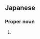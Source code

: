 ==Japanese==
{{ja-kanjitab|あか|ほり|yomi=kun}}

===Proper noun===
{{ja-pos|proper|あかほり}}

# {{surname|lang=ja|sort=あかほり}}